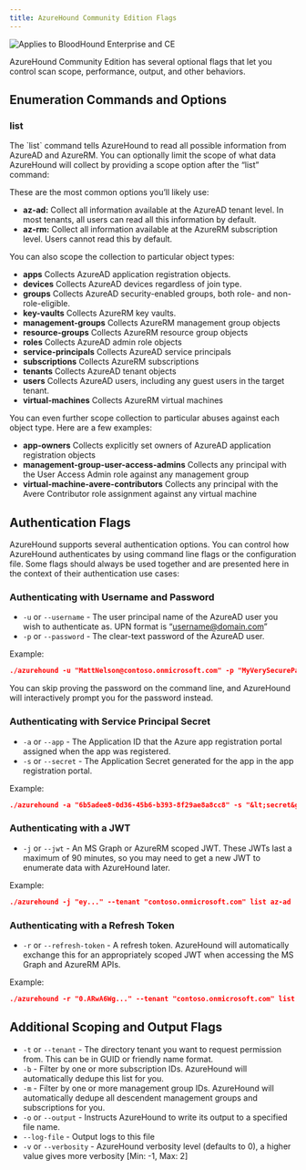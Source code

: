 ```yaml
---
title: AzureHound Community Edition Flags
---
```


<img noZoom src="/assets/enterprise-AND-community-edition-pill-tag.svg" alt="Applies to BloodHound Enterprise and CE"/>

AzureHound Community Edition has several optional flags that let you control scan scope, performance, output, and other behaviors.

## Enumeration Commands and Options

### list

The \`list\` command tells AzureHound to read all possible information from AzureAD and AzureRM. You can optionally limit the scope of what data AzureHound will collect by providing a scope option after the “list” command:

These are the most common options you’ll likely use:

* **az-ad:** Collect all information available at the AzureAD tenant level. In most tenants, all users can read all this information by default.
* **az-rm:** Collect all information available at the AzureRM subscription level. Users cannot read this by default.

You can also scope the collection to particular object types:

* **apps** Collects AzureAD application registration objects.
* **devices** Collects AzureAD devices regardless of join type.
* **groups** Collects AzureAD security-enabled groups, both role- and non-role-eligible.
* **key-vaults** Collects AzureRM key vaults.
* **management-groups** Collects AzureRM management group objects
* **resource-groups** Collects AzureRM resource group objects
* **roles** Collects AzureAD admin role objects
* **service-principals** Collects AzureAD service principals
* **subscriptions** Collects AzureRM subscriptions
* **tenants** Collects AzureAD tenant objects
* **users** Collects AzureAD users, including any guest users in the target tenant.
* **virtual-machines** Collects AzureRM virtual machines

You can even further scope collection to particular abuses against each object type. Here are a few examples:

* **app-owners** Collects explicitly set owners of AzureAD application registration objects
* **management-group-user-access-admins** Collects any principal with the User Access Admin role against any management group
* **virtual-machine-avere-contributors** Collects any principal with the Avere Contributor role assignment against any virtual machine

## Authentication Flags

AzureHound supports several authentication options. You can control how AzureHound authenticates by using command line flags or the configuration file. Some flags should always be used together and are presented here in the context of their authentication use cases:

### Authenticating with Username and Password

* `-u` or `--username` \- The user principal name of the AzureAD user you wish to authenticate as. UPN format is “username@domain.com”
* `-p` or `--password` \- The clear-text password of the AzureAD user.

Example:
```json
./azurehound -u "MattNelson@contoso.onmicrosoft.com" -p "MyVerySecurePassword123" --tenant "contoso.onmicrosoft.com" list
```
You can skip proving the password on the command line, and AzureHound will interactively prompt you for the password instead.

### Authenticating with Service Principal Secret

* `-a` or `--app` \- The Application ID that the Azure app registration portal assigned when the app was registered.
* `-s` or `--secret` \- The Application Secret generated for the app in the app registration portal.

Example:
```json
./azurehound -a "6b5adee8-0d36-45b6-b393-8f29ae8a8cc8" -s "&lt;secret&gt;" --tenant "contoso.onmicrosoft.com" list
```
### Authenticating with a JWT

* `-j` or `--jwt` \- An MS Graph or AzureRM scoped JWT. These JWTs last a maximum of 90 minutes, so you may need to get a new JWT to enumerate data with AzureHound later.

Example:
```json
./azurehound -j "ey..." --tenant "contoso.onmicrosoft.com" list az-ad
```
### Authenticating with a Refresh Token

* `-r` or `--refresh-token` \- A refresh token. AzureHound will automatically exchange this for an appropriately scoped JWT when accessing the MS Graph and AzureRM APIs.

Example:
```json
./azurehound -r "0.ARwA6Wg..." --tenant "contoso.onmicrosoft.com" list
```
## Additional Scoping and Output Flags

* `-t` or `--tenant` \- The directory tenant you want to request permission from. This can be in GUID or friendly name format.
* `-b` \- Filter by one or more subscription IDs. AzureHound will automatically dedupe this list for you.
* `-m` \- Filter by one or more management group IDs. AzureHound will automatically dedupe all descendent management groups and subscriptions for you.
* `-o` or `--output` \- Instructs AzureHound to write its output to a specified file name.
* `--log-file` \- Output logs to this file
* `-v` or `--verbosity` \- AzureHound verbosity level (defaults to 0), a higher value gives more verbosity \[Min: -1, Max: 2\]

